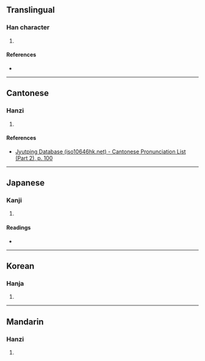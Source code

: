{{character info/new}}
==Translingual==

===Han character===
{{Han char|rn=46|rad=山|as=09|sn=12|four=|canj=URRR|ids=⿱山品}}

# {{defn|Han|sort=山09}}

====References====
* {{Han ref|kx=0316.300|dkj=08295|dj=0617.090|hdz=10787.030|uh=5D53|ud=23891}}

----

==Cantonese==

===Hanzi===
{{yue-hanzi|jyut=[[ngaam4]], [[aam4]]|y=ngaam4, aam4}}

# {{defn|lang=yue|sort=山09}}

====References====
* [http://www.iso10646hk.net/jp/document/download.jsp Jyutping Database (iso10646hk.net) - Cantonese Pronunciation List (Part 2), p. 100]

----

==Japanese==

===Kanji===
{{ja-kanji|grade=|rs=山09}}

# {{defn|lang=ja|sort=山09}}

====Readings====
* {{ja-readings
|goon=げん
|kanon=がん
|kun=けわ-し.い
}}

----

==Korean==

===Hanja===
{{ko-hanja|hangeul=암|rv=am|mr=am}}

# {{defn|lang=ko|sort=山09}}

----

==Mandarin==

===Hanzi===
{{cmn-hanzi|pin=[[yán]] ([[yan2]])|wg=yen<sup>2</sup>}}

# {{defn|lang=cmn|sort=山09}}